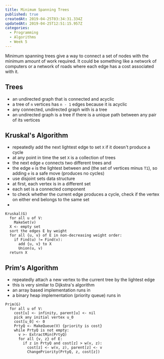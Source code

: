 ```yaml
---
title: Minimum Spanning Trees
published: true
createdAt: 2019-04-25T03:34:31.334Z
updatedAt: 2019-04-25T12:51:15.957Z
categories:
  - Programming
  - Algorithms
  - Week 5
---
```



Minimum spanning trees give a way to connect a set of nodes with the minimum amount of work required. It could be
something like a network of computers or a network of roads where each edge has a cost associated with it.

## Trees

- an undirected graph that is connected and acyclic
- a tree of `n` vertices has `n - 1` edges because it is acyclic
- any connected, undirected graph with <M i="|E| = |V| - 1" /> is a tree
- an undirected graph is a tree if there is a unique path between any pair of its vertices

## Kruskal's Algorithm

- repeatedly add the next lightest edge to set `X` if it doesn't produce a cycle
- at any point in time the set `X` is a collection of trees
- the next edge `e` connects two different trees <M i="T_1" /> and <M i="T_2" />
- the edge `e` is the lightest between <M i="T_1" /> and <M i="V - T_1" /> (the set of vertices minus `T1`), so adding
  `e` is a safe move (produces no cycles)
- use disjoint sets data structure
- at first, each vertex is in a different set
- each set is a connected component
- to check whether the current edge produces a cycle, check if the vertex on either end belongs to the same set
- <M i="O(|E|\log|V|)" />

```text
Kruskal(G)
  for all u of V:
    MakeSet(v)
  X <- empty set
  sort the edges E by weight
  for all {u, v} of E in non-decreasing weight order:
    if Find(u) != Find(v):
      add {u, v} to X
      Union(u, v)
  return X
```

## Prim's Algorithm

- repeatedly attach a new vertex to the current tree by the lightest edge
- this is very similar to Dijkstra's algorithm
- an array based implementation runs in <M i="O(|V|^2)" />
- a binary heap implementation (priority queue) runs in <M i="O(|E|\log|V|)" />


```text
Prim(G)
  for all u of V:
    cost[u] <- infinity, parent[u] <- nil
    pick any initial vertex u_0
    cost[u_0] <- 0
    PrtyQ <- MakeQueue(V) {priority is cost}
    while PrtyQ is not empty:
      v >- ExtractMin(PrtyQ)
      for all {v, z} of E:
        if z in PrtyQ and cost[z] > w(v, z):
          cost[z] <- w(v, z), parent[z] <- v
          ChangePriority(PrtyQ, z, cost[z])
```
